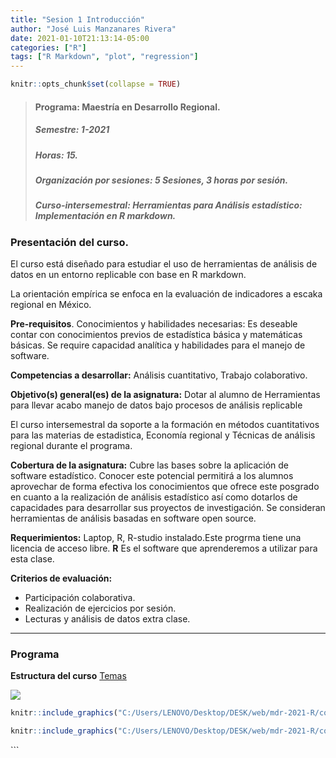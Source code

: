 ```yaml
---
title: "Sesion 1 Introducción"
author: "José Luis Manzanares Rivera"
date: 2021-01-10T21:13:14-05:00
categories: ["R"]
tags: ["R Markdown", "plot", "regression"]
---
```


```r
knitr::opts_chunk$set(collapse = TRUE)
```

> #### Programa: Maestría en Desarrollo Regional.
> ##### **Semestre:** 1-2021
> ##### **Horas:** 15. 
> ##### **Organización por sesiones:** 5 Sesiones, 3 horas por sesión. 
> ##### **Curso-intersemestral:** Herramientas para Análisis estadístico: Implementación en R markdown.

### Presentación del curso.

El curso está diseñado para estudiar el uso de herramientas de análisis de datos en un entorno replicable con base en R markdown.

La orientación empírica se enfoca en la evaluación de indicadores  a escaka regional en México.

**Pre-requisitos**. Conocimientos y habilidades necesarias:
Es deseable contar con conocimientos previos de estadística básica y matemáticas básicas.
Se require capacidad analítica y habilidades para el manejo de software.

**Competencias a desarrollar:** Análisis cuantitativo,
Trabajo colaborativo.

**Objetivo(s) general(es) de la asignatura:** Dotar al alumno de  Herramientas  para llevar acabo manejo de datos bajo procesos de análisis replicable 

El curso intersemestral da soporte a la formación en métodos cuantitativos para las materias de estadistica, Economía regional y Técnicas de análisis regional  durante el programa. 


**Cobertura de la asignatura:** Cubre las bases sobre la aplicación de software estadístico. Conocer este potencial permitirá a los alumnos aprovechar de forma efectiva los conocimientos que ofrece este posgrado en cuanto a la realización de análisis  estadístico así como dotarlos de capacidades para desarrollar sus proyectos de investigación. Se consideran herramientas de análisis basadas en  software open source.   



**Requerimientos:**  Laptop,  R, R-studio instalado.Este progrma tiene una licencia de acceso libre. 
**R** Es el software que aprenderemos a utilizar para esta clase. 

**Criterios de evaluación:**

+ Participación colaborativa. 
+ Realización de ejercicios por sesión.
+ Lecturas y análisis de datos extra clase.

*** 

### Programa

**Estructura del curso**
[Temas](https://drive.google.com/file/d/1MD3epVmJq5pO5QssWRxEph3aEsJ_cAXB/view?usp=sharing)


![](C:/Users/LENOVO/Desktop/DESK/web/mdr-2021-R/content/post/temario1.jpg)

```r
knitr::include_graphics("C:/Users/LENOVO/Desktop/DESK/web/mdr-2021-R/content/post/temario1.jpg")
```



```r
knitr::include_graphics("C:/Users/LENOVO/Desktop/DESK/web/mdr-2021-R/content/post/temario2.jpg")
```



```